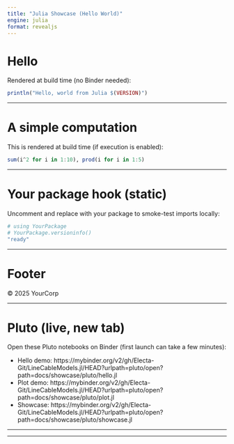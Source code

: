 ```yaml
---
title: "Julia Showcase (Hello World)"
engine: julia
format: revealjs
---
```


# Hello

Rendered at build time (no Binder needed):

```julia
println("Hello, world from Julia $(VERSION)")
```

---

# A simple computation

This is rendered at build time (if execution is enabled):

```julia
sum(i^2 for i in 1:10), prod(i for i in 1:5)
```

---

# Your package hook (static)

Uncomment and replace with your package to smoke-test imports locally:

```julia
# using YourPackage
# YourPackage.versioninfo()
"ready"
```

---

# Footer

© 2025 YourCorp

---

# Pluto (live, new tab)

Open these Pluto notebooks on Binder (first launch can take a few minutes):

- Hello demo: https://mybinder.org/v2/gh/Electa-Git/LineCableModels.jl/HEAD?urlpath=pluto/open?path=docs/showcase/pluto/hello.jl
- Plot demo: https://mybinder.org/v2/gh/Electa-Git/LineCableModels.jl/HEAD?urlpath=pluto/open?path=docs/showcase/pluto/plot.jl
- Showcase: https://mybinder.org/v2/gh/Electa-Git/LineCableModels.jl/HEAD?urlpath=pluto/open?path=docs/showcase/pluto/showcase.jl

---

---
